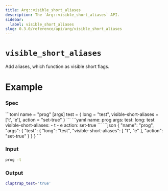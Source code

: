```yaml
---
title: Arg::visible_short_aliases
description: The `Arg::visible_short_aliases` API.
sidebar:
  label: visible_short_aliases
slug: 0.3.0/reference/api/arg/visible_short_aliases
---
```



# `visible_short_aliases` <LinkButton href="https://docs.rs/clap/latest/clap/struct.Arg.html#method.visible_short_aliases" icon="open-book" variant="minimal" />

<Badge text="since 0.1.0" size="small" />

Add aliases, which function as visible short flags.

# Example

### Spec

<Tabs syncKey="format">
  <TabItem label="TOML">
    ```toml
    name = "prog"
    [args]
    test = { long = "test", visible-short-aliases = ['t', 'e'], action = "set-true" }
    ```
  </TabItem>

  <TabItem label="YAML">
    ```yaml
    name: prog
    args:
      test:
        long: test
        visible-short-aliases:
        - t
        - e
        action: set-true
    ```
  </TabItem>

  <TabItem label="JSON">
    ```json
    {
      "name": "prog",
      "args": {
        "test": {
          "long": "test",
          "visible-short-aliases": [
            "t",
            "e"
          ],
          "action": "set-true"
        }
      }
    }
    ```
  </TabItem>
</Tabs>

### Input

```bash
prog -t
```

### Output

```bash
claptrap_test='true'
```
